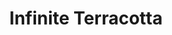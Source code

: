 ---
title: "Infinite Terracotta"
images:
  color: "MUfCHtba5zu7tsXec6LicVWN4v8IK3qAfSDEXm1Q6jpkhzLM"
  item: "MUfCHtba5zu7RDOfwgq5ZLAxz9lsb8hCJpYIiFjtKaO3Pnyk"
type: "magic/infinite"
crate: "terracotta"
unmodifiable: true
winChance: 6
---